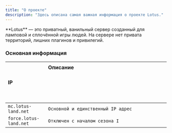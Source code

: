 ```yaml
---
title: "О проекте"
description: "Здесь описана самая важная информация о проекте Lotus."
---
```


<Check>
  **Lotus** — это приватный, ванильный сервер созданный для ламповой и cплoчённой игры людей. На сервере нет привата территорий, лишних плагинов и привилегий.
</Check>

### Основная информация

| IP                     | Описаниеㅤ ㅤ ㅤ ㅤ ㅤ ㅤ  ㅤ ㅤ ㅤ ㅤ ㅤ  ㅤ ㅤ ㅤ ㅤ ㅤ  ㅤ ㅤ ㅤ ㅤ ㅤ  ㅤ ㅤ ㅤ ㅤ ㅤ  ㅤ ㅤ ㅤ ㅤ ㅤ  ㅤ ㅤ ㅤ ㅤ ㅤ  ㅤ ㅤ ㅤ ㅤ ㅤ  ㅤ ㅤ ㅤ ㅤ ㅤ  ㅤ ㅤ ㅤ ㅤ ㅤ  ㅤ ㅤ ㅤ ㅤ ㅤ  ㅤ ㅤ ㅤ ㅤ ㅤ  ㅤ ㅤ ㅤ ㅤ ㅤ  ㅤ ㅤ ㅤ ㅤ ㅤ  ㅤ ㅤ ㅤ ㅤ ㅤ  ㅤ ㅤ ㅤ ㅤ ㅤ |
| :--------------------- | :--------------------------------------------------------------------------------------------------------------------------------------------------------------------------------------- |
| `mc.lotus-land.net`    | `Основной и единственный IP адрес`                                                                                                                                                       |
| `force.lotus-land.net` | `Отключен с началом сезона I`                                                                                                                                                            |
